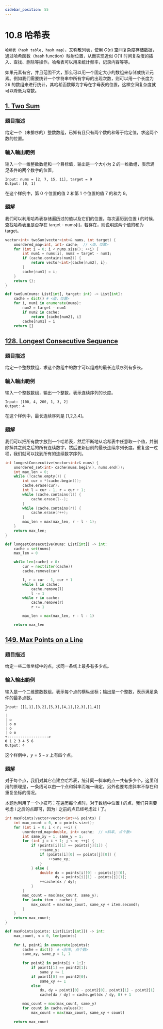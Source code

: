 ```yaml
---
sidebar_position: 55
---
```


# 10.8 哈希表

`哈希表（hash table, hash map）`，又称散列表，使用 $O(n)$ 空间复杂度存储数据，通过哈希函数（hash function）映射位置，从而实现近似 O(1) 时间复杂度的插入、查找、删除等操作。哈希表可以用来统计频率，记录内容等等。

如果元素有穷，并且范围不大，那么可以用一个固定大小的数组来存储或统计元素。例如我们需要统计一个字符串中所有字母的出现次数，则可以用一个长度为 26 的数组来进行统计，其哈希函数即为字母在字母表的位置，这样空间复杂度就可以降低为常数。

## [1. Two Sum](https://leetcode.com/problems/two-sum/)

### 題目描述

给定一个（未排序的）整数数组，已知有且只有两个数的和等于给定值，求这两个数的位置。

### 輸入輸出範例

输入一个一维整数数组和一个目标值，输出是一个大小为 2 的一维数组，表示满足条件的两个数字的位置。

```
Input: nums = [2, 7, 15, 11], target = 9
Output: [0, 1]
```

在这个样例中，第 0 个位置的值 2 和第 1 个位置的值 7 的和为 9。

### 題解

我们可以利用哈希表存储遍历过的值以及它们的位置，每次遍历到位置 i 的时候，查找哈希表里是否存在 target - nums[i]，若存在，则说明这两个值的和为 target。

<Tabs>
<TabItem value="cpp" label="C++">

```cpp
vector<int> twoSum(vector<int>& nums, int target) {
    unordered_map<int, int> cache;  // <值，位置>
    for (int i = 0; i < nums.size(); ++i) {
        int num1 = nums[i], num2 = target - num1;
        if (cache.contains(num2)) {
            return vector<int>{cache[num2], i};
        }
        cache[num1] = i;
    }
    return {};
}
```

</TabItem>
<TabItem value="py" label="Python">

```py
def twoSum(nums: List[int], target: int) -> List[int]:
    cache = dict() # <值，位置>
    for i, num1 in enumerate(nums):
        num2 = target - num1
        if num2 in cache:
            return [cache[num2], i]
        cache[num1] = i
    return []
```

</TabItem>

</Tabs>

## [128. Longest Consecutive Sequence](https://leetcode.com/problems/longest-consecutive-sequence/)

### 題目描述

给定一个整数数组，求这个数组中的数字可以组成的最长连续序列有多长。

### 輸入輸出範例

输入一个整数数组，输出一个整数，表示连续序列的长度。

```
Input: [100, 4, 200, 1, 3, 2]
Output: 4
```

在这个样例中，最长连续序列是 [1,2,3,4]。

### 題解

我们可以把所有数字放到一个哈希表，然后不断地从哈希表中任意取一个值，并删除掉其之前之后的所有连续数字，然后更新目前的最长连续序列长度。重复这一过程，我们就可以找到所有的连续数字序列。

<Tabs>
<TabItem value="cpp" label="C++">

```cpp
int longestConsecutive(vector<int>& nums) {
    unordered_set<int> cache(nums.begin(), nums.end());
    int max_len = 0;
    while (!cache.empty()) {
        int cur = *(cache.begin());
        cache.erase(cur);
        int l = cur - 1, r = cur + 1;
        while (cache.contains(l)) {
            cache.erase(l--);
        }
        while (cache.contains(r)) {
            cache.erase(r++);
        }
        max_len = max(max_len, r - l - 1);
    }
    return max_len;
}
```

</TabItem>
<TabItem value="py" label="Python">

```py
def longestConsecutive(nums: List[int]) -> int:
    cache = set(nums)
    max_len = 0

    while len(cache) > 0:
        cur = next(iter(cache))
        cache.remove(cur)

        l, r = cur - 1, cur + 1
        while l in cache:
            cache.remove(l)
            l -= 1
        while r in cache:
            cache.remove(r)
            r += 1

        max_len = max(max_len, r - l - 1)

    return max_len

```

</TabItem>

</Tabs>

## [149. Max Points on a Line](https://leetcode.com/problems/max-points-on-a-line/)

### 題目描述

给定一些二维坐标中的点，求同一条线上最多有多少点。

### 輸入輸出範例

输入是一个二维整数数组，表示每个点的横纵坐标；输出是一个整数，表示满足条件的最多点数。

```
Input: [[1,1],[3,2],[5,3],[4,1],[2,3],[1,4]]
^
|
| o
| o o
| o
| o o
+------------------->
0 1 2 3 4 5 6
Output: 4
```

这个样例中，$y =5 − x$ 上有四个点。

### 題解

对于每个点，我们对其它点建立哈希表，统计同一斜率的点一共有多少个。这里利用的原理是，一条线可以由一个点和斜率而唯一确定。另外也要考虑斜率不存在和重复坐标的情况。

本题也利用了一个小技巧：在遍历每个点时，对于数组中位置 i 的点，我们只需要考虑 i 之后的点即可，因为 i 之前的点已经考虑过 i 了。

<Tabs>
<TabItem value="cpp" label="C++">

```cpp
int maxPoints(vector<vector<int>>& points) {
    int max_count = 0, n = points.size();
    for (int i = 0; i < n; ++i) {
        unordered_map<double, int> cache;  // <斜率, 点个数>
        int same_xy = 1, same_y = 1;
        for (int j = i + 1; j < n; ++j) {
            if (points[i][1] == points[j][1]) {
                ++same_y;
                if (points[i][0] == points[j][0]) {
                    ++same_xy;
                }
            } else {
                double dx = points[i][0] - points[j][0],
                       dy = points[i][1] - points[j][1];
                ++cache[dx / dy];
            }
        }
        max_count = max(max_count, same_y);
        for (auto item : cache) {
            max_count = max(max_count, same_xy + item.second);
        }
    }
    return max_count;
}
```

</TabItem>
<TabItem value="py" label="Python">

```py
def maxPoints(points: List[List[int]]) -> int:
    max_count, n = 0, len(points)
    
    for i, point1 in enumerate(points):
        cache = dict()  # <斜率, 点个数>
        same_xy, same_y = 1, 1
        
        for point2 in points[i + 1:]:
            if point1[1] == point2[1]:
                same_y += 1
            if point1[0] == point2[0]:
                same_xy += 1
            else:
                dx, dy = point1[0] - point2[0], point1[1] - point2[1]
                cache[dx / dy] = cache.get(dx / dy, 0) + 1

        max_count = max(max_count, same_y)
        for count in cache.values():
            max_count = max(max_count, same_xy + count)
    
    return max_count

```

</TabItem>

</Tabs>